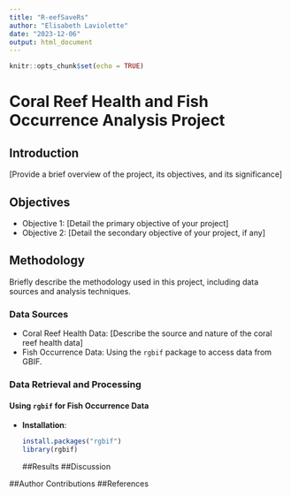 ```yaml
---
title: "R-eefSaveRs"
author: "Elisabeth Laviolette"
date: "2023-12-06"
output: html_document
---
```


```r
knitr::opts_chunk$set(echo = TRUE)
```


# Coral Reef Health and Fish Occurrence Analysis Project

## Introduction
[Provide a brief overview of the project, its objectives, and its significance]

## Objectives
- Objective 1: [Detail the primary objective of your project]
- Objective 2: [Detail the secondary objective of your project, if any]

## Methodology
Briefly describe the methodology used in this project, including data sources and analysis techniques.

### Data Sources
- Coral Reef Health Data: [Describe the source and nature of the coral reef health data]
- Fish Occurrence Data: Using the `rgbif` package to access data from GBIF.

### Data Retrieval and Processing
#### Using `rgbif` for Fish Occurrence Data
- **Installation**: 
  ```R
  install.packages("rgbif")
  library(rgbif) 
  ``` 
##Results
##Discussion
  
##Author Contributions
##References
